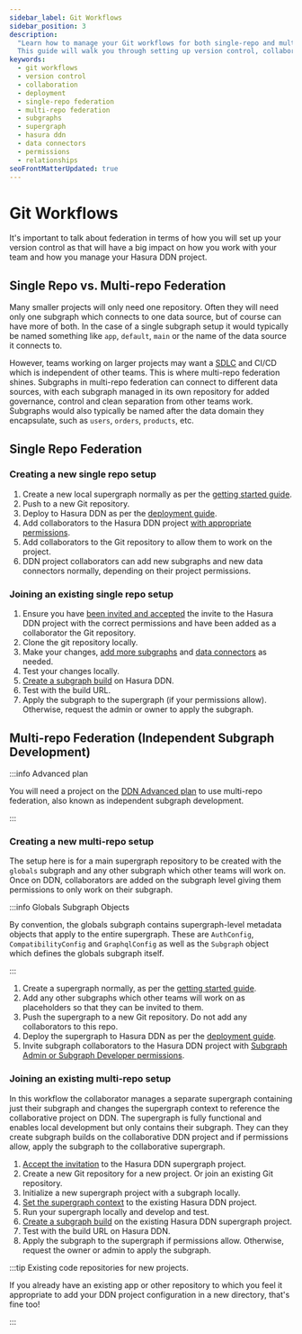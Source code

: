 ```yaml
---
sidebar_label: Git Workflows
sidebar_position: 3
description:
  "Learn how to manage your Git workflows for both single-repo and multi-repo federation in Hasura DDN.
  This guide will walk you through setting up version control, collaborating with your team, and deploying your supergraph."
keywords:
  - git workflows
  - version control
  - collaboration
  - deployment
  - single-repo federation
  - multi-repo federation
  - subgraphs
  - supergraph
  - hasura ddn
  - data connectors
  - permissions
  - relationships
seoFrontMatterUpdated: true
---
```


# Git Workflows

It's important to talk about federation in terms of how you will set up your version control as that will have a big
impact on how you work with your team and how you manage your Hasura DDN project.

## Single Repo vs. Multi-repo Federation

Many smaller projects will only need one repository. Often they will need only one subgraph which connects to one
data source, but of course can have more of both. In the case of a single subgraph setup it would typically be named
something like `app`, `default`, `main` or the name of the data source it connects to.

However, teams working on larger projects may want a [SDLC](https://en.wikipedia.org/wiki/Software_development_process)
and CI/CD which is independent of other teams. This is where multi-repo federation shines. Subgraphs in multi-repo
federation can connect to different data sources, with each subgraph managed in its own repository
for added governance, control and clean separation from other teams work. Subgraphs would also typically be named after
the data domain they encapsulate, such as `users`, `orders`, `products`, etc.

## Single Repo Federation

### Creating a new single repo setup

1. Create a new local supergraph normally as per the [getting started guide](/getting-started/build/index.mdx).
2. Push to a new Git repository.
3. Deploy to Hasura DDN as per the [deployment guide](/getting-started/deployment/index.mdx).
4. Add collaborators to the Hasura DDN project [with appropriate permissions](/getting-started/collaborate/invite/).
5. Add collaborators to the Git repository to allow them to work on the project.
6. DDN project collaborators can add new subgraphs and new data connectors normally, depending on their project
   permissions.

### Joining an existing single repo setup

1. Ensure you have [been invited and accepted](/getting-started/collaborate/invite/) the invite to the Hasura DDN
   project with the correct permissions and have been added as a collaborator the Git repository.
2. Clone the git repository locally.
3. Make your changes, [add more subgraphs](/getting-started/build/init-subgraph) and
   [data connectors](/getting-started/build/03-connect-to-data/index.mdx) as needed.
4. Test your changes locally.
5. [Create a subgraph build](/getting-started/deployment/02-create-a-subgraph.mdx) on Hasura DDN.
6. Test with the build URL.
7. Apply the subgraph to the supergraph (if your permissions allow). Otherwise, request the admin or owner to apply the
subgraph.

[//]: # (TODO ** apply the whole supergraph? ** CI/CD?)

## Multi-repo Federation (Independent Subgraph Development)

:::info Advanced plan

You will need a project on the [DDN Advanced plan](https://hasura.io/pricing) to use multi-repo federation, also
known as independent subgraph development.

:::

### Creating a new multi-repo setup

The setup here is for a main supergraph repository to be created with the `globals` subgraph and any other subgraph
which other teams will work on. Once on DDN, collaborators are added on the subgraph level giving them permissions
to only work on their subgraph.

:::info Globals Subgraph Objects

By convention, the globals subgraph contains supergraph-level metadata objects that apply to the entire supergraph.
These are `AuthConfig`, `CompatibilityConfig` and `GraphqlConfig` as well as the `Subgraph` object which defines the
globals subgraph itself.

:::

1. Create a supergraph normally, as per the [getting started guide](/getting-started/build/index.mdx).
2. Add any other subgraphs which other teams will work on as placeholders so that they can be invited to them.
3. Push the supergraph to a new Git repository. Do not add any collaborators to this repo.
4. Deploy the supergraph to Hasura DDN as per the [deployment guide](/getting-started/deployment/index.mdx).
5. Invite subgraph collaborators to the Hasura DDN project with
   [Subgraph Admin or Subgraph Developer permissions](/getting-started/collaborate/invite/).

### Joining an existing multi-repo setup

In this workflow the collaborator manages a separate supergraph containing just their subgraph and changes
the supergraph context to reference the collaborative project on DDN. The supergraph is fully functional and enables
local development but only contains their subgraph. They can they create subgraph builds on the collaborative DDN project
and if permissions allow, apply the subgraph to the collaborative supergraph.

1. [Accept the invitation](/getting-started/collaborate/invite/) to the Hasura DDN supergraph project.
2. Create a new Git repository for a new project. Or join an existing Git repository.
3. Initialize a new supergraph   project with a subgraph locally.
4. [Set the supergraph context](/project-configuration/config.mdx#context-file) to the existing Hasura DDN
   project.
5. Run your supergraph locally and develop and test.
6. [Create a subgraph build](/getting-started/deployment/02-create-a-subgraph.mdx) on the existing Hasura DDN
   supergraph project.
7. Test with the build URL on Hasura DDN.
8. Apply the subgraph to the supergraph if permissions allow. Otherwise, request the owner or admin to apply the
subgraph.

:::tip Existing code repositories for new projects.

If you already have an existing app or other repository to which you feel it appropriate to add your DDN project
configuration in a new directory, that's fine too!

:::
